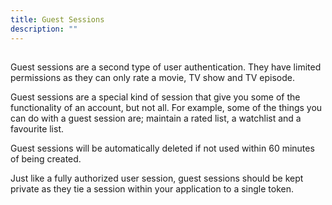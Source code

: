 ---
title: Guest Sessions
description: ""
---

##
Guest sessions are a second type of user authentication. They have limited permissions
as they can only rate a movie, TV show and TV episode.

Guest sessions are a special kind of session that give you some of the functionality 
of an account, but not all. For example, some of the things you can do with a guest 
session are; maintain a rated list, a watchlist and a favourite list.

<Note>
    Guest sessions will be automatically deleted if not used within 60 minutes of being created.
</Note>

Just like a fully authorized user session, guest sessions should be kept private as they tie a 
session within your application to a single token.